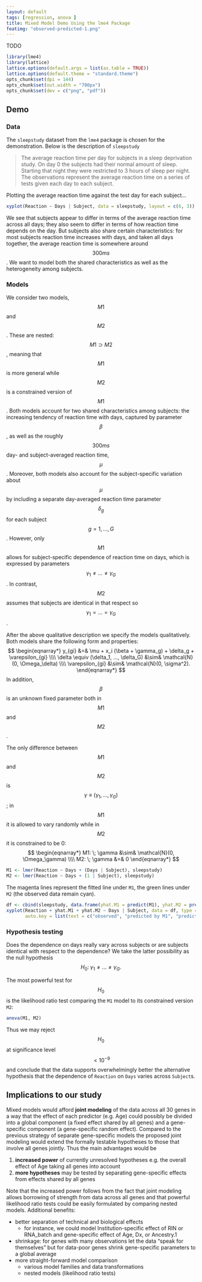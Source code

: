 ```yaml
---
layout: default
tags: [regression, anova ]
title: Mixed Model Demo Using the lme4 Package
featimg: "observed-predicted-1.png"
---
```


TODO

```r
library(lme4)
library(lattice)
lattice.options(default.args = list(as.table = TRUE))
lattice.options(default.theme = "standard.theme")
opts_chunk$set(dpi = 144)
opts_chunk$set(out.width = "700px")
opts_chunk$set(dev = c("png", "pdf"))
```

## Demo

### Data

The `sleepstudy` dataset from the `lme4` package is chosen for the demonstration.  Below is the description of `sleepstudy`

>The average reaction time per day for subjects in a sleep deprivation study. On day 0 the subjects had their normal amount of sleep. Starting that night they were restricted to 3 hours of sleep per night. The observations represent the average reaction time on a series of tests given each day to each subject. 

Plotting the average reaction time against the test day for each subject...

```r
xyplot(Reaction ~ Days | Subject, data = sleepstudy, layout = c(6, 3))
```

We see that subjects appear to differ in terms of the average reaction time across all days; they also seem to differ in terms of how reaction time depends on the day.  But subjects also share certain characteristics: for most subjects reaction time increases with days, and taken all days together, the average reaction time is somewhere around $$300 ms$$.  We want to model both the shared characteristics as well as the heterogeneity among subjects.

### Models

We consider two models, $$M1$$ and $$M2$$.  These are nested: $$M1 \supset M2$$, meaning that $$M1$$ is more general while $$M2$$ is a constrained version of $$M1$$.  Both models account for two shared characteristics among subjects: the increasing tendency of reaction time with days, captured by parameter $$\beta$$, as well as the roughly $$300ms$$ day- and subject-averaged reaction time, $$\mu$$.  Moreover, both models also account for the subject-specific variation about $$\mu$$ by including a separate day-averaged reaction time parameter $$\delta_g$$ for each subject $$g = 1,...,G$$.  However, only $$M1$$ allows for subject-specific dependence of reaction time on days, which is expressed by parameters $$\gamma_1\neq...\neq\gamma_G$$.  In contrast, $$M2$$ assumes that subjects are identical in that respect so $$\gamma_1=...=\gamma_G$$.

After the above qualitative description we specify the models qualitatively.  Both models share the following form and properties:
$$
\begin{eqnarray*}
y_{gi} &=& \mu + x_i (\beta + \gamma_g) + \delta_g + \varepsilon_{gi} \\\\
\delta \equiv (\delta_1, ..., \delta_G) &\sim& \mathcal{N}(0, \Omega_\delta) \\\\
\varepsilon_{gi} &\sim& \mathcal{N}(0, \sigma^2).
\end{eqnarray*}
$$
In addition, $$\beta$$ is an unknown fixed parameter both in $$M1$$ and $$M2$$.

The only difference between $$M1$$ and $$M2$$ is $$\gamma \equiv (\gamma_1, ..., \gamma_G)$$; in $$M1$$ it is allowed to vary randomly while in $$M2$$ it is constrained to be 0:
$$
\begin{eqnarray*}
M1: \; \gamma &\sim& \mathcal{N}(0, \Omega_\gamma) \\\\
M2: \; \gamma &=& 0
\end{eqnarray*}
$$

```r
M1 <- lmer(Reaction ~ Days + (Days | Subject), sleepstudy)
M2 <- lmer(Reaction ~ Days + (1 | Subject), sleepstudy)
```

The magenta lines represent the fitted line under `M1`, the green lines under `M2` (the observed data remain cyan).

```r
df <- cbind(sleepstudy, data.frame(yhat.M1 = predict(M1), yhat.M2 = predict(M2)))
xyplot(Reaction + yhat.M1 + yhat.M2 ~ Days | Subject, data = df, type = "l", ylab = "Reaction", layout = c(6, 3),
       auto.key = list(text = c("observed", "predicted by M1", "predicted by M2"), points = FALSE, lines = TRUE))
```

### Hypothesis testing

Does the dependence on days really vary across subjects or are subjects identical with respect to the dependence?  We take the latter possibility as the null hypothesis
$$
\begin{equation*}
H_0 : \; \gamma_1\neq...\neq\gamma_G.
\end{equation*}
$$

The most powerful test for $$H_0$$ is the likelihood ratio test comparing the `M1` model to its constrained version `M2`:

```r
anova(M1, M2)
```

Thus we may reject $$H_0$$ at significance level $$<10^{-9}$$ and conclude that the data supports overwhelmingly better the alternative hypothesis that the dependence of `Reaction` on `Days` varies across `Subject`s.

## Implications to our study

Mixed models would afford **joint modeling** of the data across all 30 genes in a way that the effect of each predictor (e.g. Age) could possibly be divided into a global component (a fixed effect shared by all genes) and a gene-specific component (a gene-specific random effect).  Compared to the previous strategy of separate gene-specific models the proposed joint modeling would extend the formally testable hypotheses to those that involve all genes jointly.  Thus the main advantages would be

1. **increased power** of currently unresolved hypotheses e.g. the overall effect of Age taking all genes into account
1. **more hypotheses** may be tested by separating gene-specific effects from effects shared by all genes


Note that the increased power follows from the fact that joint modeling allows borrowing of strength from data across all genes and that powerful likelihood ratio tests could be easily formulated by comparing nested models.   Additional benefits:

* better separation of technical and biological effects
    * for instance, we could model Institution-specific effect of RIN or RNA_batch and gene-specific effect of Age, Dx, or Ancestry.1
* shrinkage: for genes with many observations let the data "speak for themselves" but for data-poor genes shrink gene-specific parameters to a global average
* more straight-forward model comparison
    * various model families and data transformations
    * nested models (likelihood ratio tests)
